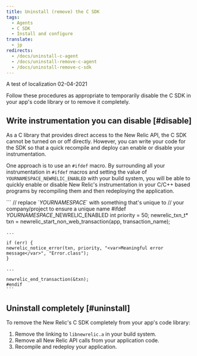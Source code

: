 ```yaml
---
title: Uninstall (remove) the C SDK
tags:
  - Agents
  - C SDK
  - Install and configure
translate:
  - jp
redirects:
  - /docs/uninstall-c-agent
  - /docs/uninstall-remove-c-agent
  - /docs/uninstall-remove-c-sdk
---
```


A test of localization 02-04-2021

Follow these procedures as appropriate to temporarily disable the C SDK in your app's code library or to remove it completely.

## Write instrumentation you can disable [#disable]

As a C library that provides direct access to the New Relic API, the C SDK cannot be turned on or off directly. However, you can write your code for the SDK so that a quick recompile and deploy can enable or disable your instrumentation.

One approach is to use an `#ifdef` macro. By surrounding all your instrumentation in `#ifdef` macros and setting the value of `YOURNAMESPACE_NEWRELIC_ENABLED` with your build system, you will be able to quickly enable or disable New Relic's instrumentation in your C/C++ based programs by recompiling them and then redeploying the application.

<CollapserGroup>
  <Collapser
    id="ifdef"
    title="Using #ifdef macros to disable C SDK instrumentation"
  >
    ```
    // replace `<var>YOURNAMESPACE</var>` with something that's unique to
    // your company/project to ensure a unique name
    #ifdef <var>YOURNAMESPACE</var>_NEWRELIC_ENABLED
    int priority = 50;
    newrelic_txn_t* txn = newrelic_start_non_web_transaction(app, transaction_name);

    ...

    if (err) {
    newrelic_notice_error(txn, priority, "<var>Meaningful error message</var>", "Error.class");
    }

    ...

    newrelic_end_transaction(&txn);
    #endif
    ```

  </Collapser>
</CollapserGroup>

## Uninstall completely [#uninstall]

To remove the New Relic's C SDK completely from your app's code library:

1. Remove the linking to `libnewrelic.a` in your build system.
2. Remove all New Relic API calls from your application code.
3. Recompile and redeploy your application.
